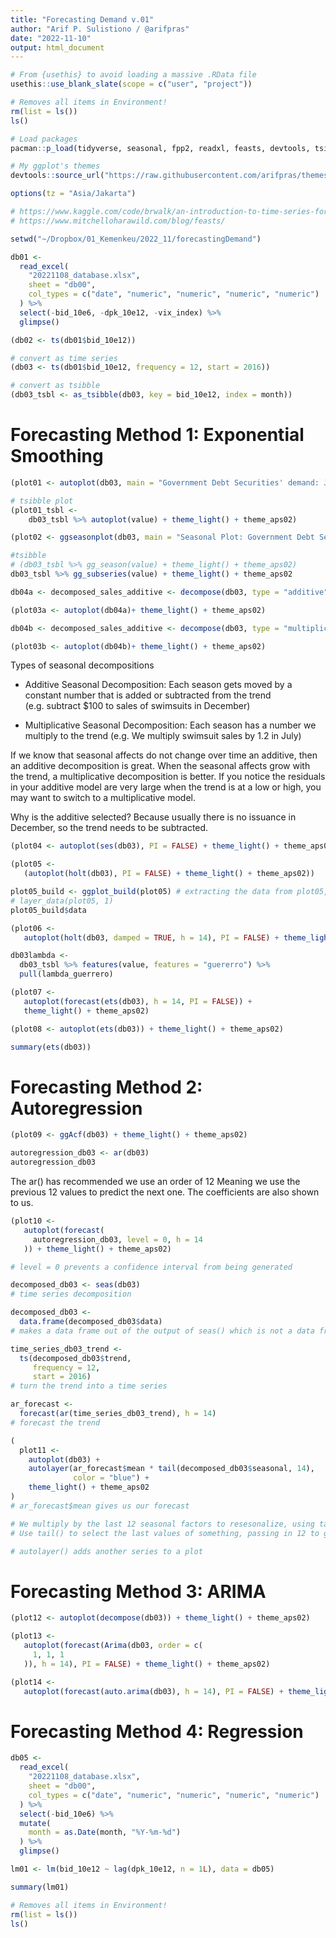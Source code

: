```yaml
---
title: "Forecasting Demand v.01"
author: "Arif P. Sulistiono / @arifpras"
date: "2022-11-10"
output: html_document
---
```


```r
# From {usethis} to avoid loading a massive .RData file
usethis::use_blank_slate(scope = c("user", "project"))

# Removes all items in Environment!
rm(list = ls())
ls()

# Load packages
pacman::p_load(tidyverse, seasonal, fpp2, readxl, feasts, devtools, tsibble)

# My ggplot's themes
devtools::source_url("https://raw.githubusercontent.com/arifpras/themesAPS/main/themesAPS?raw=TRUE")

options(tz = "Asia/Jakarta")

# https://www.kaggle.com/code/brwalk/an-introduction-to-time-series-forecasting-in-r
# https://www.mitchelloharawild.com/blog/feasts/
```

```r
setwd("~/Dropbox/01_Kemenkeu/2022_11/forecastingDemand")
```

```r
db01 <-
  read_excel(
    "20221108_database.xlsx",
    sheet = "db00",
    col_types = c("date", "numeric", "numeric", "numeric", "numeric")
  ) %>% 
  select(-bid_10e6, -dpk_10e12, -vix_index) %>% 
  glimpse()
```

```r
(db02 <- ts(db01$bid_10e12))
```

```r
# convert as time series
(db03 <- ts(db01$bid_10e12, frequency = 12, start = 2016))

# convert as tsibble
(db03_tsbl <- as_tsibble(db03, key = bid_10e12, index = month))
```

# Forecasting Method 1: Exponential Smoothing

```r
(plot01 <- autoplot(db03, main = "Government Debt Securities' demand: Jan. 2016-Oct. 2022") + theme_light() + theme_aps02)

# tsibble plot
(plot01_tsbl <-
    db03_tsbl %>% autoplot(value) + theme_light() + theme_aps02)
```

```r
(plot02 <- ggseasonplot(db03, main = "Seasonal Plot: Government Debt Securities' demand") + theme_light() + theme_aps02)

#tsibble
# (db03_tsbl %>% gg_season(value) + theme_light() + theme_aps02)
db03_tsbl %>% gg_subseries(value) + theme_light() + theme_aps02
```

```r
db04a <- decomposed_sales_additive <- decompose(db03, type = "additive")

(plot03a <- autoplot(db04a)+ theme_light() + theme_aps02)
```

```r
db04b <- decomposed_sales_additive <- decompose(db03, type = "multiplicative")

(plot03b <- autoplot(db04b)+ theme_light() + theme_aps02)
```

Types of seasonal decompositions

-   Additive Seasonal Decomposition: Each season gets moved by a constant number that is added or subtracted from the trend (e.g. subtract \$100 to sales of swimsuits in December)

-   Multiplicative Seasonal Decomposition: Each season has a number we multiply to the trend (e.g. We multiply swimsuit sales by 1.2 in July)

If we know that seasonal affects do not change over time an additive, then an additive decomposition is great. When the seasonal affects grow with the trend, a multiplicative decomposition is better. If you notice the residuals in your additive model are very large when the trend is at a low or high, you may want to switch to a multiplicative model.

Why is the additive selected? Because usually there is no issuance in December, so the trend needs to be subtracted.

```r
(plot04 <- autoplot(ses(db03), PI = FALSE) + theme_light() + theme_aps02)
```

```r
(plot05 <-
   (autoplot(holt(db03), PI = FALSE) + theme_light() + theme_aps02))

plot05_build <- ggplot_build(plot05) # extracting the data from plot05, sublists: data [1] raw; [2] forecasting
# layer_data(plot05, 1)
plot05_build$data
```

```r
(plot06 <-
   autoplot(holt(db03, damped = TRUE, h = 14), PI = FALSE) + theme_light() + theme_aps02)
```

```r
db03lambda <-
  db03_tsbl %>% features(value, features = "guererro") %>% 
  pull(lambda_guerrero)
```

```r
(plot07 <-
   autoplot(forecast(ets(db03), h = 14, PI = FALSE)) + 
   theme_light() + theme_aps02) 
```

```r
(plot08 <- autoplot(ets(db03)) + theme_light() + theme_aps02)
```

```r
summary(ets(db03))
```

# Forecasting Method 2: Autoregression

```r
(plot09 <- ggAcf(db03) + theme_light() + theme_aps02)
```

```r
autoregression_db03 <- ar(db03)
autoregression_db03
```

The ar() has recommended we use an order of 12 Meaning we use the previous 12 values to predict the next one. The coefficients are also shown to us.

```r
(plot10 <-
   autoplot(forecast(
     autoregression_db03, level = 0, h = 14
   )) + theme_light() + theme_aps02)

# level = 0 prevents a confidence interval from being generated
```

```r
decomposed_db03 <- seas(db03) 
# time series decomposition

decomposed_db03 <-
  data.frame(decomposed_db03$data) 
# makes a data frame out of the output of seas() which is not a data frame

time_series_db03_trend <-
  ts(decomposed_db03$trend,
     frequency = 12,
     start = 2016) 
# turn the trend into a time series

ar_forecast <-
  forecast(ar(time_series_db03_trend), h = 14) 
# forecast the trend
```

```r
(
  plot11 <-
    autoplot(db03) +
    autolayer(ar_forecast$mean * tail(decomposed_db03$seasonal, 14),
              color = "blue") +
    theme_light() + theme_aps02
)
# ar_forecast$mean gives us our forecast

# We multiply by the last 12 seasonal factors to resesonalize, using tail
# Use tail() to select the last values of something, passing in 12 to give us the most recent seasonal factors. tail() works like head()

# autolayer() adds another series to a plot
```

# Forecasting Method 3: ARIMA

```r
(plot12 <- autoplot(decompose(db03)) + theme_light() + theme_aps02)
```

```r
(plot13 <-
   autoplot(forecast(Arima(db03, order = c(
     1, 1, 1
   )), h = 14), PI = FALSE) + theme_light() + theme_aps02)
```

```r
(plot14 <-
   autoplot(forecast(auto.arima(db03), h = 14), PI = FALSE) + theme_light() + theme_aps02)
```

# Forecasting Method 4: Regression

```r
db05 <-
  read_excel(
    "20221108_database.xlsx",
    sheet = "db00",
    col_types = c("date", "numeric", "numeric", "numeric", "numeric")
  ) %>% 
  select(-bid_10e6) %>% 
  mutate(
    month = as.Date(month, "%Y-%m-%d")
  ) %>% 
  glimpse()
```

```r
lm01 <- lm(bid_10e12 ~ lag(dpk_10e12, n = 1L), data = db05)

summary(lm01)
```

```r
# Removes all items in Environment!
rm(list = ls())
ls()
```

